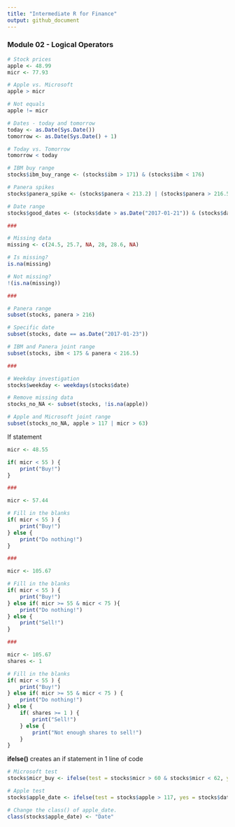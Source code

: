 ```yaml
---
title: "Intermediate R for Finance"
output: github_document
---
```


### Module 02 - Logical Operators

```r
# Stock prices
apple <- 48.99
micr <- 77.93

# Apple vs. Microsoft
apple > micr

# Not equals
apple != micr

# Dates - today and tomorrow
today <- as.Date(Sys.Date())
tomorrow <- as.Date(Sys.Date() + 1)

# Today vs. Tomorrow
tomorrow < today
```
```r
# IBM buy range	
stocks$ibm_buy_range <- (stocks$ibm > 171) & (stocks$ibm < 176)

# Panera spikes	
stocks$panera_spike <- (stocks$panera < 213.2) | (stocks$panera > 216.5)

# Date range
stocks$good_dates <- (stocks$date > as.Date("2017-01-21")) & (stocks$date < as.Date("2017-01-25"))

###

# Missing data
missing <- c(24.5, 25.7, NA, 28, 28.6, NA)

# Is missing?
is.na(missing)

# Not missing?
!(is.na(missing))

###

# Panera range
subset(stocks, panera > 216)

# Specific date
subset(stocks, date == as.Date("2017-01-23"))

# IBM and Panera joint range
subset(stocks, ibm < 175 & panera < 216.5)

###

# Weekday investigation
stocks$weekday <- weekdays(stocks$date)

# Remove missing data
stocks_no_NA <- subset(stocks, !is.na(apple))

# Apple and Microsoft joint range
subset(stocks_no_NA, apple > 117 | micr > 63)
```

If statement

```r
micr <- 48.55

if( micr < 55 ) {
    print("Buy!")
}

###

micr <- 57.44

# Fill in the blanks
if( micr < 55 ) {
    print("Buy!")
} else {
    print("Do nothing!")
}

###

micr <- 105.67

# Fill in the blanks
if( micr < 55 ) {
    print("Buy!")
} else if( micr >= 55 & micr < 75 ){
    print("Do nothing!")
} else { 
    print("Sell!")
}

###

micr <- 105.67
shares <- 1

# Fill in the blanks
if( micr < 55 ) {
    print("Buy!")
} else if( micr >= 55 & micr < 75 ) {
    print("Do nothing!")
} else { 
    if( shares >= 1 ) {
        print("Sell!")
    } else {
        print("Not enough shares to sell!")
    }
}
```

**ifelse()** creates an if statement in 1 line of code

```r
# Microsoft test
stocks$micr_buy <- ifelse(test = stocks$micr > 60 & stocks$micr < 62, yes = 1, no = 0)

# Apple test
stocks$apple_date <- ifelse(test = stocks$apple > 117, yes = stocks$date, no = NA)

# Change the class() of apple_date.
class(stocks$apple_date) <- "Date"
```

